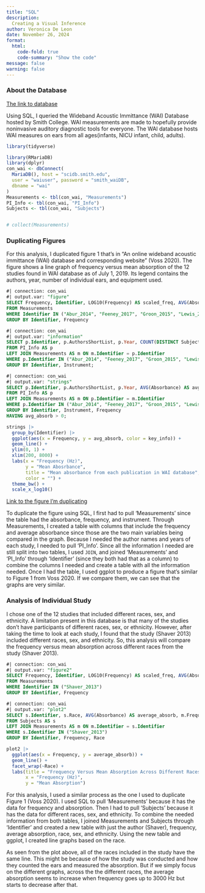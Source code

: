 ```yaml
---
title: "SQL"
description: 
  Creating a Visual Inference 
author: Veronica De Leon
date: November 26, 2024
format:
  html:
    code-fold: true
    code-summary: "Show the code"
message: false
warning: false
---
```


### About the Database

[The link to database](https://www.science.smith.edu/wai-database/)

Using SQL, I queried the Wideband Acoustic Immittance (WAI) Database hosted by Smith College. WAI measurements are made to hopefully provide noninvasive auditory diagnostic tools for everyone. The WAI database hosts WAI measures on ears from all ages(infants, NICU infant, child, adults).

```r
library(tidyverse)
```

```r
library(RMariaDB)
library(dplyr)
con_wai <- dbConnect(
  MariaDB(), host = "scidb.smith.edu",
  user = "waiuser", password = "smith_waiDB", 
  dbname = "wai"
)
Measurements <- tbl(con_wai, "Measurements")
PI_Info <- tbl(con_wai, "PI_Info")
Subjects <- tbl(con_wai, "Subjects")


# collect(Measurements)
```

### Duplicating Figures

For this analysis, I duplicated figure 1 that's in "An online wideband acoustic immittance (WAI) database and corresponding website" (Voss 2020). The figure shows a line graph of frequency versus mean absorption of the 12 studies found in WAI database as of July 1, 2019. Its legend contains the authors, year, number of individual ears, and equipment used.

```sql
#| connection: con_wai
#| output.var: "figure"
SELECT Frequency, Identifier, LOG10(Frequency) AS scaled_freq, AVG(Absorbance) AS avg_absorb
FROM Measurements
WHERE Identifier IN ("Abur_2014", "Feeney_2017", "Groon_2015", "Lewis_2015", "Liu_2008", "Rosowski_2012", "Shahnaz_2006", "Shaver_2013", "Sun_2016", "Voss_1994", "Voss_2010", "Werner_2010") AND Frequency > 200 AND Frequency < 8000
GROUP BY Identifier, Frequency

```

```sql
#| connection: con_wai
#| output.var: "information"
SELECT p.Identifier, p.AuthorsShortList, p.Year, COUNT(DISTINCT SubjectNumber, Ear) AS distinct_ears
FROM PI_Info AS p
LEFT JOIN Measurements AS m ON m.Identifier = p.Identifier
WHERE p.Identifier IN ("Abur_2014", "Feeney_2017", "Groon_2015", "Lewis_2015", "Liu_2008", "Rosowski_2012", "Shahnaz_2006", "Shaver_2013", "Sun_2016", "Voss_1994", "Voss_2010", "Werner_2010") AND Frequency > 200 AND Frequency < 8000
GROUP BY Identifier, Instrument;
```

```sql
#| connection: con_wai
#| output.var: "strings"
SELECT p.Identifier, p.AuthorsShortList, p.Year, AVG(Absorbance) AS avg_absorb, m.Frequency, LOG10(Frequency) AS scaled_freq, CONCAT(p.AuthorsShortList, "(", p.Year, ") N =", COUNT(DISTINCT SubjectNumber, Ear), "; ", Instrument) AS key_info
FROM PI_Info AS p
LEFT JOIN Measurements AS m ON p.Identifier = m.Identifier
WHERE p.Identifier IN ("Abur_2014", "Feeney_2017", "Groon_2015", "Lewis_2015", "Liu_2008", "Rosowski_2012", "Shahnaz_2006", "Shaver_2013", "Sun_2016", "Voss_1994", "Voss_2010", "Werner_2010") AND m.Frequency > 200 AND m.Frequency < 8000 
GROUP BY Identifier, Instrument, Frequency
HAVING avg_absorb > 0;
```

```r
strings |>
  group_by(Identifier) |>
  ggplot(aes(x = Frequency, y = avg_absorb, color = key_info)) +
  geom_line() +
  ylim(0, 1) +
  xlim(200, 8000) +
  labs(x = "Frequency (Hz)",
       y = "Mean Abosrbance",
       title = "Mean absorbance from each publication in WAI database",
       color = "") +
  theme_bw() +
  scale_x_log10() 
```

[Link to the figure I'm duplicating](https://www.ncbi.nlm.nih.gov/core/lw/2.0/html/tileshop_pmc/tileshop_pmc_inline.html?title=Click%20on%20image%20to%20zoom&p=PMC3&id=7093226_nihms-1535071-f0001.jpg)

To duplicate the figure using SQL, I first had to pull 'Measurements' since the table had the absorbance, frequency, and instrument. Through Measurements, I created a table with columns that include the frequency and average absorbance since those are the two main variables being compared in the graph. Because I needed the author names and years of each study, I needed to pull 'PI_Info'. Since all the information I needed are still split into two tables, I used `JOIN`, and joined 'Measurements' and 'PI_Info' through 'Identifier' (since they both had that as a column) to combine the columns I needed and create a table with all the information needed. Once I had the table, I used ggplot to produce a figure that's similar to Figure 1 from Voss 2020. If we compare them, we can see that the graphs are very similar.

### Analysis of Individual Study

I chose one of the 12 studies that included different races, sex, and ethnicity. A limitation present in this database is that many of the studies don't have participants of different races, sex, or ethnicity. However, after taking the time to look at each study, I found that the study (Shaver 2013) included different races, sex, and ethnicity. So, this analysis will compare the frequency versus mean absorption across different races from the study (Shaver 2013).

```sql
#| connection: con_wai
#| output.var: "figure2"
SELECT Frequency, Identifier, LOG10(Frequency) AS scaled_freq, AVG(Absorbance) AS average_absorb
FROM Measurements
WHERE Identifier IN ("Shaver_2013")
GROUP BY Identifier, Frequency

```

```sql
#| connection: con_wai
#| output.var: "plot2"
SELECT s.Identifier, s.Race, AVG(Absorbance) AS average_absorb, m.Frequency, LOG10(Frequency) AS scaled_freq
FROM Subjects AS s
LEFT JOIN Measurements AS m ON m.Identifier = s.Identifier
WHERE s.Identifier IN ("Shaver_2013")
GROUP BY Identifier, Frequency, Race

```

```r
plot2 |>
  ggplot(aes(x = Frequency, y = average_absorb)) +
  geom_line() +
  facet_wrap(~Race) +
  labs(title = "Frequency Versus Mean Absorption Across Different Races",
       x = "Frequency (Hz)",
       y = "Mean Absorption")
```

For this analysis, I used a similar process as the one I used to duplicate Figure 1 (Voss 2020). I used SQL to pull 'Measurements' because it has the data for frequency and absorption. Then I had to pull 'Subjects' because it has the data for different races, sex, and ethnicity. To combine the needed information from both tables, I joined Measurements and Subjects through 'Identifier' and created a new table with just the author (Shaver), frequency, average absorption, race, sex, and ethnicity. Using the new table and ggplot, I created line graphs based on the race.

As seen from the plot above, all of the races included in the study have the same line. This might be because of how the study was conducted and how they counted the ears and measured the absorption. But if we simply focus on the different graphs, across the the different races, the average absorption seems to increase when frequency goes up to 3000 Hz but starts to decrease after that.
